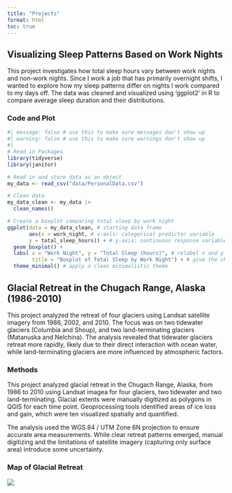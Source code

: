 ```yaml
---
title: "Projects"
format: html
toc: true
---
```


## Visualizing Sleep Patterns Based on Work Nights

This project investigates how total sleep hours vary between work nights and non-work nights. Since I work a job that has primarily overnight shifts, I wanted to explore how my sleep patterns differ on nights I work compared to my days off. The data was cleaned and visualized using 'ggplot2' in R to compare average sleep duration and their distributions.

### Code and Plot

```r
#| message: false # use this to make sure messages don't show up
#| warning: false # use this to make sure warnings don't show up
#| 
# Read in Packages
library(tidyverse)
library(janitor)

# Read in and store data as an object
my_data <- read_csv("data/PersonalData.csv")

# Clean data
my_data_clean <- my_data |> 
  clean_names()

# Create a boxplot comparing total sleep by work night
ggplot(data = my_data_clean, # starting data frame
       aes(x = work_night, # x-axis: categorical predictor variable
       y = total_sleep_hours)) + # y-axis: continuous response variable 
  geom_boxplot() +
  labs( x = "Work Night", y = "Total Sleep (hours)", # relabel x and y axis
        title = "Boxplot of Total Sleep by Work Night") + # give the chart a title
  theme_minimal() # apply a clean minimalistic theme

```

## Glacial Retreat in the Chugach Range, Alaska (1986-2010)

This project analyzed the retreat of four glaciers using Landsat satellite imagery from 1986, 2002, and 2010. The focus was on two tidewater glaciers (Columbia and Shoup), and two land-terminating glaciers (Matanuska and Nelchina). The analysis revealed that tidewater glaciers retreat more rapidly, likely due to their direct interaction with ocean water, while land-terminating glaciers are more influenced by atmospheric factors.

### Methods

This project analyzed glacial retreat in the Chugach Range, Alaska, from 1986 to 2010 using Landsat imagea for four glaciers, two tidewater and two land-terminating. Glacial extents were manually digitized as polygons in QGIS for each time point. Geoprocessing tools identified areas of ice loss and gain, which were ten visualized spatially and quantified.

The analysis used the WGS 84 / UTM Zone 6N projection to ensure accurate area measurements. While clear retreat patterns emerged, manual digitizing and the limitations of satellite imagery (capturing only surface area) introduce some uncertainty.

### Map of Glacial Retreat

![](images/glacier_map.jpg)
